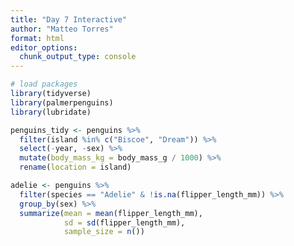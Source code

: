 ```yaml
---
title: "Day 7 Interactive"
author: "Matteo Torres"
format: html
editor_options: 
  chunk_output_type: console
---
```


```r
# load packages
library(tidyverse)
library(palmerpenguins)
library(lubridate)
```

```r
penguins_tidy <- penguins %>%
  filter(island %in% c("Biscoe", "Dream")) %>%
  select(-year, -sex) %>%
  mutate(body_mass_kg = body_mass_g / 1000) %>%
  rename(location = island)
```

```r
adelie <- penguins %>%
  filter(species == "Adelie" & !is.na(flipper_length_mm)) %>%
  group_by(sex) %>%
  summarize(mean = mean(flipper_length_mm), 
            sd = sd(flipper_length_mm),
            sample_size = n())
```

